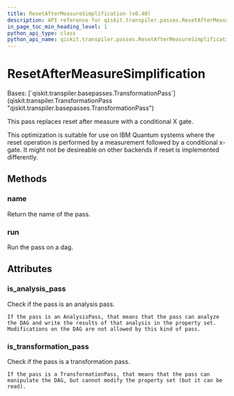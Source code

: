 ```yaml
---
title: ResetAfterMeasureSimplification (v0.40)
description: API reference for qiskit.transpiler.passes.ResetAfterMeasureSimplification in qiskit v0.40
in_page_toc_min_heading_level: 1
python_api_type: class
python_api_name: qiskit.transpiler.passes.ResetAfterMeasureSimplification
---
```


# ResetAfterMeasureSimplification

<Class id="qiskit.transpiler.passes.ResetAfterMeasureSimplification" isDedicatedPage={true} github="https://github.com/qiskit/qiskit/tree/stable/0.23/qiskit/transpiler/passes/optimization/reset_after_measure_simplification.py" signature="ResetAfterMeasureSimplification(*args, **kwargs)" modifiers="class">
  Bases: [`qiskit.transpiler.basepasses.TransformationPass`](qiskit.transpiler.TransformationPass "qiskit.transpiler.basepasses.TransformationPass")

  This pass replaces reset after measure with a conditional X gate.

  This optimization is suitable for use on IBM Quantum systems where the reset operation is performed by a measurement followed by a conditional x-gate. It might not be desireable on other backends if reset is implemented differently.

  ## Methods

  <span id="qiskit-transpiler-passes-resetaftermeasuresimplification-name" />

  ### name

  <Function id="qiskit.transpiler.passes.ResetAfterMeasureSimplification.name" signature="ResetAfterMeasureSimplification.name()">
    Return the name of the pass.
  </Function>

  <span id="qiskit-transpiler-passes-resetaftermeasuresimplification-run" />

  ### run

  <Function id="qiskit.transpiler.passes.ResetAfterMeasureSimplification.run" signature="ResetAfterMeasureSimplification.run(dag)">
    Run the pass on a dag.
  </Function>

  ## Attributes

  ### is\_analysis\_pass

  <Attribute id="qiskit.transpiler.passes.ResetAfterMeasureSimplification.is_analysis_pass">
    Check if the pass is an analysis pass.

    If the pass is an AnalysisPass, that means that the pass can analyze the DAG and write the results of that analysis in the property set. Modifications on the DAG are not allowed by this kind of pass.
  </Attribute>

  ### is\_transformation\_pass

  <Attribute id="qiskit.transpiler.passes.ResetAfterMeasureSimplification.is_transformation_pass">
    Check if the pass is a transformation pass.

    If the pass is a TransformationPass, that means that the pass can manipulate the DAG, but cannot modify the property set (but it can be read).
  </Attribute>
</Class>

